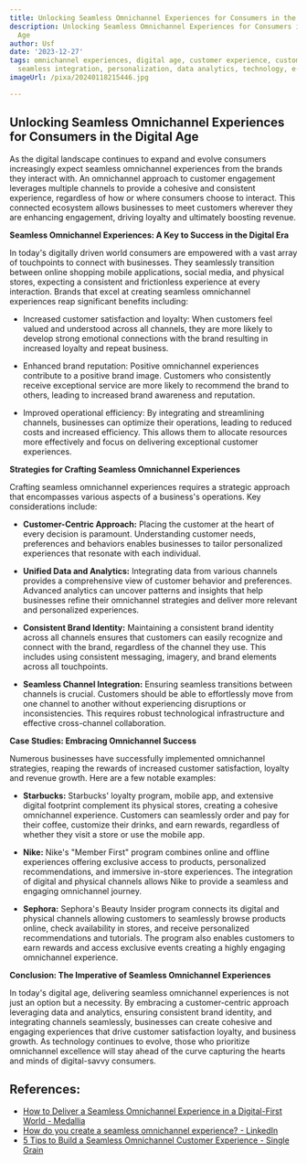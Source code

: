 ```yaml
---
title: Unlocking Seamless Omnichannel Experiences for Consumers in the Digital Age
description: Unlocking Seamless Omnichannel Experiences for Consumers in the Digital
  Age
author: Usf
date: '2023-12-27'
tags: omnichannel experiences, digital age, customer experience, customer journey,
  seamless integration, personalization, data analytics, technology, e-commerce, retail
imageUrl: /pixa/20240118215446.jpg

---
```

## Unlocking  Seamless Omnichannel Experiences for Consumers in the Digital  Age

As the digital landscape continues to expand and evolve consumers increasingly expect seamless omnichannel experiences from the brands they interact with. An omnichannel approach to customer engagement leverages multiple channels to provide a cohesive and consistent  experience, regardless of how or where  consumers choose to interact. This  connected  ecosystem allows businesses to meet customers wherever they are enhancing engagement,  driving loyalty  and ultimately boosting revenue.

**Seamless Omnichannel Experiences:  A Key to Success in the Digital  Era**

In today's digitally  driven world consumers are empowered with a vast array of touchpoints to connect with businesses. They seamlessly transition between online shopping mobile applications, social media, and physical stores, expecting a consistent and frictionless experience at  every  interaction.  Brands that excel  at creating  seamless omnichannel experiences reap significant benefits including:

- Increased customer satisfaction and loyalty: When customers feel valued and understood across all channels, they are more  likely to develop strong emotional connections with  the brand resulting  in increased loyalty and  repeat business.

- Enhanced brand reputation: Positive omnichannel  experiences contribute to a  positive brand image. Customers who consistently receive exceptional service are more likely  to recommend the brand to others,  leading to increased brand awareness and reputation.

- Improved operational efficiency: By integrating and streamlining channels,  businesses  can optimize their operations, leading to reduced costs and increased efficiency. This allows them to allocate  resources more effectively and  focus on delivering exceptional customer experiences.

**Strategies for Crafting Seamless Omnichannel Experiences**

Crafting seamless omnichannel experiences requires a strategic  approach  that encompasses various aspects of a business's operations.  Key  considerations include:

- **Customer-Centric Approach:** Placing the customer at the heart of every decision is paramount. Understanding customer needs, preferences and behaviors enables businesses to tailor personalized experiences  that resonate with each individual.

- **Unified Data and Analytics:** Integrating data from various channels provides a comprehensive view of  customer behavior and preferences.  Advanced analytics can uncover patterns  and insights that help businesses refine their omnichannel strategies and deliver more relevant  and personalized experiences.

- **Consistent Brand Identity:** Maintaining  a consistent brand identity across all channels ensures that customers can  easily recognize and connect with the brand, regardless of the channel they use. This includes using consistent messaging, imagery, and  brand elements across all touchpoints.

- **Seamless Channel Integration:** Ensuring  seamless transitions between channels is crucial. Customers should be able to effortlessly move from one  channel to another without experiencing disruptions or inconsistencies. This requires robust technological  infrastructure and effective cross-channel collaboration.

**Case Studies: Embracing  Omnichannel Success**

Numerous businesses have successfully implemented omnichannel strategies, reaping the rewards of increased customer satisfaction, loyalty  and revenue growth. Here are a few notable examples:

- **Starbucks:** Starbucks' loyalty program, mobile app, and extensive digital footprint complement its physical stores, creating a cohesive omnichannel experience. Customers can seamlessly order and pay for their coffee, customize their drinks, and earn rewards, regardless of whether they visit a store or use the mobile app.

- **Nike:** Nike's "Member First" program combines online and  offline experiences offering exclusive access to products, personalized recommendations,  and  immersive in-store experiences. The integration of digital and physical channels allows Nike to provide a seamless and engaging omnichannel journey.

- **Sephora:** Sephora's Beauty Insider  program connects its digital and physical channels  allowing customers to  seamlessly  browse  products online, check  availability in stores, and receive personalized recommendations and tutorials. The program also enables customers to earn rewards and access exclusive events creating a highly engaging omnichannel  experience.

**Conclusion: The Imperative of Seamless Omnichannel Experiences**

In today's digital age,  delivering seamless omnichannel experiences is not just an option  but a necessity. By embracing a customer-centric approach leveraging  data and analytics,  ensuring consistent  brand identity, and integrating channels  seamlessly, businesses can create  cohesive and engaging experiences that drive customer satisfaction loyalty, and business growth. As technology continues to  evolve, those who prioritize omnichannel excellence will stay ahead of the curve capturing the hearts and minds of digital-savvy consumers.

## References:
- [How to Deliver a Seamless Omnichannel Experience in a Digital-First World - Medallia](https://www.medallia.com/blog/how-to-deliver-seamless-omnichannel-experience/)
- [How do you create a seamless omnichannel experience? - LinkedIn](https://www.linkedin.com/advice/0/how-do-you-create-seamless-omnichannel-experience)
- [5 Tips to Build a Seamless Omnichannel Customer Experience - Single Grain](https://www.singlegrain.com/customer-retention/omnichannel-customer-experience/)
